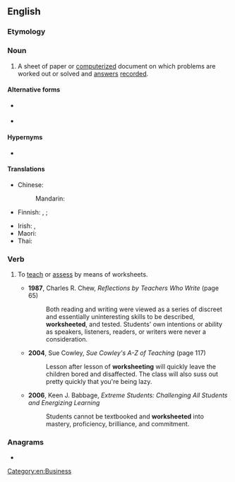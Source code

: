 ==English==

===Etymology===
{{compound|en|work|sheet}}

===Noun===
{{en-noun}}

# A sheet of paper or [[computerized]] document on which problems are worked out or solved and [[answer]]s [[record]]ed.

====Alternative forms====
* {{l|en|wkst}} {{q|abbreviation}}
* {{l|en|wksht}} {{q|abbreviation}}

====Hypernyms====
* {{l|en|sheet}}

====Translations====
{{trans-top|sheet on which problems are worked out}}
* Chinese:
*: Mandarin: {{t+|cmn|工作表|tr=gōngzuòbiǎo|sc=Hans}}
* Finnish: {{t|fi|tehtäväpaperi}}, {{t|fi|tehtävämoniste}} {{qualifier|paper}}; {{t|fi|tehtäväsivu}} {{qualifier|on computer}}
{{trans-mid}}
* Irish: {{t|ga|bileog oibre|f}}, {{t|ga|bileog shaothair|f}}
* Maori: {{t|mi|raumahi }}
* Thai: {{t|th|ตารางทำการ}}
{{trans-bottom}}

===Verb===
{{en-verb}}

# {{lb|en|ambitransitive}} To [[teach]] or [[assess]] by means of worksheets.
#* '''1987''', Charles R. Chew, ''Reflections by Teachers Who Write'' (page 65)
#*: Both reading and writing were viewed as a series of discreet and essentially uninteresting skills to be described, '''worksheeted''', and tested. Students' own intentions or ability as speakers, listeners, readers, or writers were never a consideration.
#* '''2004''', Sue Cowley, ''Sue Cowley's A-Z of Teaching'' (page 117)
#*: Lesson after lesson of '''worksheeting''' will quickly leave the children bored and disaffected. The class will also suss out pretty quickly that you're being lazy.
#* '''2006''', Keen J. Babbage, ''Extreme Students: Challenging All Students and Energizing Learning''
#*: Students cannot be textbooked and '''worksheeted''' into mastery, proficiency, brilliance, and commitment.

===Anagrams===
* {{anagrams|en|a=eehkorstw|sheetwork}}

[[Category:en:Business]]